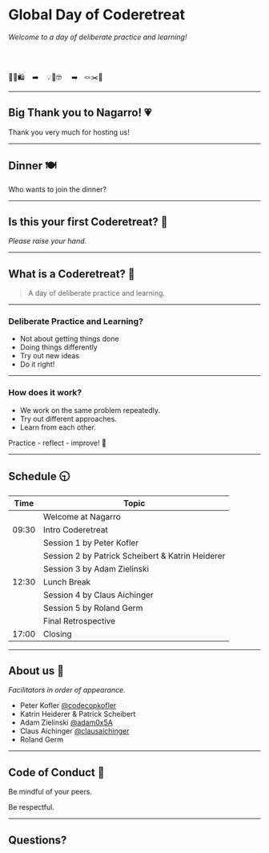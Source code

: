 # Global Day of Coderetreat

*Welcome to a day of deliberate practice and learning!*

<br>
<br>

🛒🧾🛍️ &nbsp;&nbsp; ➡️ &nbsp;&nbsp; 💡🤝🤓 &nbsp;&nbsp;&nbsp;  ➡️  &nbsp;&nbsp;🪢✂️🧵

---

## Big Thank you to Nagarro! 💗

Thank you very much for hosting us!

---

## Dinner 🍽️

Who wants to join the dinner?

---

## Is this your first Coderetreat? 🥇

*Please raise your hand.*

---

## What is a Coderetreat? 🤔

> A day of deliberate practice and learning.

---

### Deliberate Practice and Learning?

- Not about getting things done
- Doing things differently
- Try out new ideas
- Do it right!

---

### How does it work?

- We work on the same problem repeatedly.
- Try out different approaches.
- Learn from each other.

Practice - reflect - improve! 🥳

---


## Schedule 🕤 {.smaller}

<!-- TODO Update schedule-->

| Time | Topic  |
|------|--------|
|     | Welcome at Nagarro  |
| 09:30 | Intro Coderetreat  |
|     | Session 1 by Peter Kofler |
|     | Session 2 by Patrick Scheibert & Katrin Heiderer  |
|     | Session 3 by Adam Zielinski  |
| 12:30 | Lunch Break  |
|     | Session 4 by Claus Aichinger |
|     | Session 5 by Roland Germ  |
|     | Final Retrospective
| 17:00 | Closing |

---

## About us 👋

<!-- TODO Update twitter?-->

*Facilitators in order of appearance.*

- Peter Kofler [@codecopkofler](https://twitter.com/codecopkofler)
- Katrin Heiderer &
  Patrick Scheibert
- Adam Zielinski [@adam0x5A](https://twitter.com/adam0x5A)
- Claus Aichinger [@clausaichinger](https://twitter.com/ClausAichinger)
- Roland Germ

---

## Code of Conduct 🤝

Be mindful of your peers.

Be respectful.

---

## Questions?
